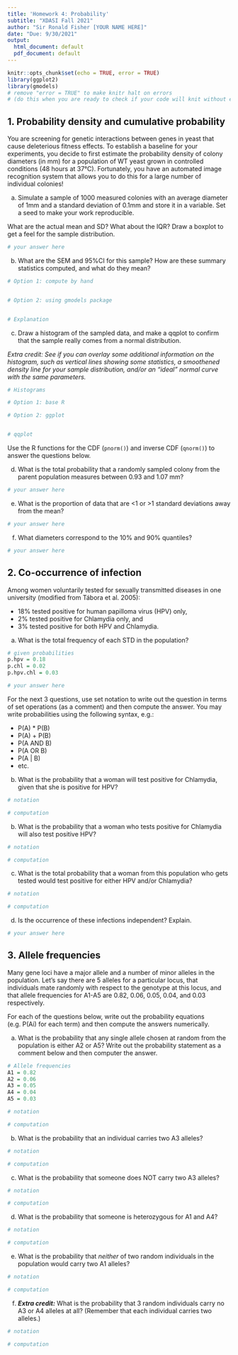 ```yaml
---
title: 'Homework 4: Probability'
subtitle: "XDASI Fall 2021"
author: "Sir Ronald Fisher [YOUR NAME HERE]"
date: "Due: 9/30/2021"
output:
  html_document: default
  pdf_document: default
---
```


```r
knitr::opts_chunk$set(echo = TRUE, error = TRUE)
library(ggplot2)
library(gmodels)
# remove "error = TRUE" to make knitr halt on errors
# (do this when you are ready to check if your code will knit without errors)
```

## 1. Probability density and cumulative probability

You are screening for genetic interactions between genes in yeast that cause deleterious fitness effects. To establish a baseline for your experiments, you decide to first estimate the probability density of colony diameters (in mm) for a population of WT yeast grown in controlled conditions (48 hours at 37°C). Fortunately, you have an automated image recognition system that allows you to do this for a large number of individual colonies!

a. Simulate a sample of 1000 measured colonies with an average diameter of 1mm and a standard deviation of 0.1mm and store it in a variable. Set a seed to make your work reproducible. 

What are the actual mean and SD? What about the IQR? Draw a boxplot to get a feel for the sample distribution.

```r
# your answer here
```

b. What are the SEM and 95%CI for this sample? How are these summary statistics computed, and what do they mean?

```r
# Option 1: compute by hand


# Option 2: using gmodels package


# Explanation

```


c. Draw a histogram of the sampled data, and make a qqplot to confirm that the sample really comes from a normal distribution.

*Extra credit: See if you can overlay some additional information on the histogram, such as vertical lines showing some statistics, a smoothened density line for your sample distribution, and/or an "ideal" normal curve with the same parameters.*

```r
# Histograms

# Option 1: base R

# Option 2: ggplot


# qqplot

```


Use the R functions for the CDF (`pnorm()`) and inverse CDF (`qnorm()`) to answer the questions below.

d. What is the total probability that a randomly sampled colony from the parent population measures between 0.93 and 1.07 mm?

```r
# your answer here
```


e. What is the proportion of data that are <1 or >1 standard deviations away from the mean?

```r
# your answer here
```


f. What diameters correspond to the 10% and 90% quantiles?

```r
# your answer here
```



## 2. Co-occurrence of infection

Among women voluntarily tested for sexually transmitted diseases in one university (modified from Tábora et al. 2005):

+ 18% tested positive for human papilloma virus (HPV) only,
+ 2% tested positive for Chlamydia only, and
+ 3% tested positive for both HPV and Chlamydia. 

a. What is the total frequency of each STD in the population?

```r
# given probabilities
p.hpv = 0.18
p.chl = 0.02
p.hpv.chl = 0.03

# your answer here
```


For the next 3 questions, use set notation to write out the question in terms of set operations (as a comment) and then compute the answer. You may write probabilities using the following syntax, e.g.:

+ P(A) * P(B)
+ P(A) + P(B)
+ P(A AND B)
+ P(A OR B)
+ P(A | B)
+ etc.

b. What is the probability that a woman will test positive for Chlamydia, given that she is positive for HPV?

```r
# notation

# computation

```


b. What is the probability that a woman who tests positive for Chlamydia will also test positive HPV?

```r
# notation

# computation

```


c. What is the total probability that a woman from this population who gets tested would test positive for either HPV and/or Chlamydia?

```r
# notation

# computation

```


d. Is the occurrence of these infections independent? Explain.

```r
# your answer here
```


## 3. Allele frequencies

Many gene loci have a major allele and a number of minor alleles in the population. Let's say there are 5 alleles for a particular locus, that individuals mate randomly with respect to the genotype at this locus, and that allele frequencies for A1-A5 are 0.82, 0.06, 0.05, 0.04, and 0.03 respectively.

For each of the questions below, write out the probability equations (e.g. P(Ai) for each term) and then compute the answers numerically.

a. What is the probability that any single allele chosen at random from the population is either A2 or A5? Write out the probability statement as a comment below and then computer the answer.

```r
# Allele frequencies
A1 = 0.82
A2 = 0.06
A3 = 0.05
A4 = 0.04
A5 = 0.03

# notation

# computation

```

b. What is the probability that an individual carries two A3 alleles?

```r
# notation

# computation

```

c. What is the probability that someone does NOT carry two A3 alleles?

```r
# notation

# computation

```

d. What is the probability that someone is heterozygous for A1 and A4?

```r
# notation

# computation

```

e. What is the probability that *neither* of two random individuals in the population would carry two A1 alleles?

```r
# notation

# computation

```

f. ***Extra credit:*** What is the probability that 3 random individuals carry no A3 or A4 alleles at all? (Remember that each individual carries two alleles.) 

```r
# notation

# computation

```
